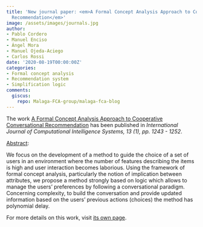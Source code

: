 ```yaml
---
title: 'New journal paper: <em>A Formal Concept Analysis Approach to Cooperative Conversational
  Recommendation</em>'
image: /assets/images/journals.jpg
author:
- Pablo Cordero
- Manuel Enciso
- Ángel Mora
- Manuel Ojeda-Aciego
- Carlos Rossi
date: '2020-08-19T00:00:00Z'
categories:
- Formal concept analysis
- Recommendation system
- Simplification logic
comments:
  giscus:
    repo: Malaga-FCA-group/malaga-fca-blog
---
```


The work <u>A Formal Concept Analysis Approach to Cooperative Conversational Recommendation</u> has been published in <em><em>International Journal of Computational Intelligence Systems</em>, 13 (1), pp. 1243 - 1252</em>.

<u>Abstract</u>:


We focus on the development of a method to guide the choice of a set of users in an environment where the number of features describing the items is high and user interaction becomes laborious. Using the framework of formal concept analysis, particularly the notion of implication between attributes, we propose a method strongly based on logic which allows to manage the users' preferences by following a conversational paradigm. Concerning complexity, to build the conversation and provide updated information based on the users' previous actions (choices) the method has polynomial delay.



For more details on this work, visit <a href='/publications/journals/2020-ijcis'>its own page</a>.
